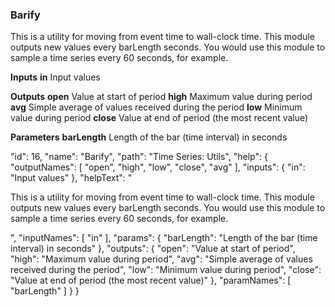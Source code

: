 ### Barify

This is a utility for moving from event time to wall-clock time. This module outputs new values every <span class="highlight">barLength</span> seconds. You would use this module to sample a time series every 60 seconds, for example.

**Inputs**
**in**
Input values


**Outputs**
**open**
Value at start of period
**high**
Maximum value during period
**avg**
Simple average of values received during the period
**low**
Minimum value during period
**close**
Value at end of period (the most recent value)


**Parameters**
**barLength**
Length of the bar (time interval) in seconds


  "id": 16,
  "name": "Barify",
  "path": "Time Series: Utils",
  "help": {
    "outputNames": [
      "open",
      "high",
      "low",
      "close",
      "avg"
    ],
    "inputs": {
      "in": "Input values"
    },
    "helpText": "<p>This is a utility for moving from event time to wall-clock time. This module outputs new values every <span class='highlight'>barLength</span> seconds. You would use this module to sample a time series every 60 seconds, for example.</p>",
    "inputNames": [
      "in"
    ],
    "params": {
      "barLength": "Length of the bar (time interval) in seconds"
    },
    "outputs": {
      "open": "Value at start of period",
      "high": "Maximum value during period",
      "avg": "Simple average of values received during the period",
      "low": "Minimum value during period",
      "close": "Value at end of period (the most recent value)"
    },
    "paramNames": [
      "barLength"
    ]
  }
}